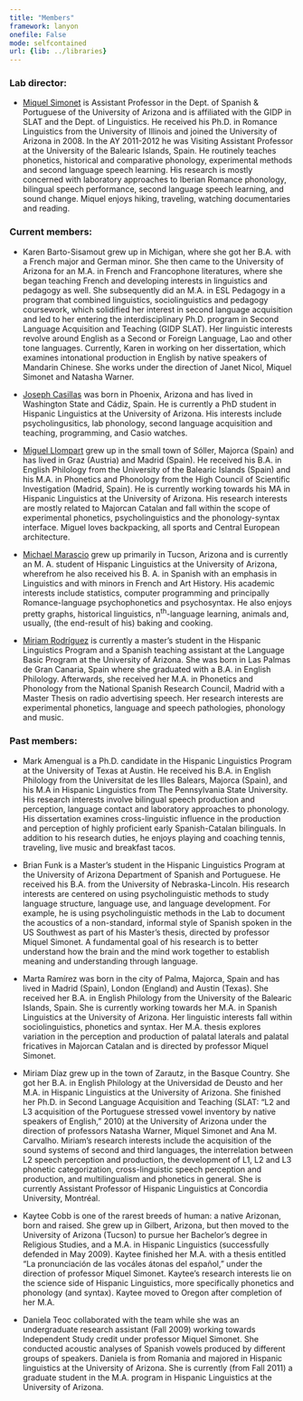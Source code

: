 ```yaml
---
title: "Members"
framework: lanyon
onefile: False
mode: selfcontained
url: {lib: ../libraries}
---
```



### Lab director:

- <a href="https://sites.google.com/site/miquelsimonet/Home" target="_blank">Miquel Simonet</a> is Assistant Professor in the Dept. of Spanish & Portuguese of the University of Arizona and is affiliated with the GIDP in SLAT and the Dept. of Linguistics. He received his Ph.D. in Romance Linguistics from the University of Illinois and joined the University of Arizona in 2008. In the AY 2011-2012 he was Visiting Assistant Professor at the University of the Balearic Islands, Spain. He routinely teaches phonetics, historical and comparative phonology, experimental methods and second language speech learning. His research is mostly concerned with laboratory approaches to Iberian Romance phonology, bilingual speech performance, second language speech learning, and sound change. Miquel enjoys hiking, traveling, watching documentaries and reading.

### Current members:

- Karen Barto-Sisamout grew up in Michigan, where she got her B.A. with a French major and German minor. She then came to the University of Arizona for an M.A. in French and Francophone literatures, where she began teaching French and developing interests in linguistics and pedagogy as well. She subsequently did an M.A. in ESL Pedagogy in a program that combined linguistics, sociolinguistics and pedagogy coursework, which solidified her interest in second language acquisition and led to her entering the interdisciplinary Ph.D. program in Second Language Acquisition and Teaching (GIDP SLAT). Her linguistic interests revolve around English as a Second or Foreign Language, Lao and other tone languages. Currently, Karen in working on her dissertation, which examines intonational production in English by native speakers of Mandarin Chinese. She works under the direction of Janet Nicol, Miquel Simonet and Natasha Warner.

- <a href="http://www.jvcasillas.com" target="_blank">Joseph Casillas</a> was born in Phoenix, Arizona and has lived in Washington State and Cádiz, Spain. He is currently a PhD student in Hispanic Linguistics at the University of Arizona. His interests include psycholingusitics, lab phonology, second language acquisition and teaching, programming, and Casio watches.


- <a href="http://www.u.arizona.edu/~mllompart" target="_blank">Miguel Llompart</a> grew up in the small town of Sóller, Majorca (Spain) and has lived in Graz (Austria) and Madrid (Spain). He received his B.A. in English Philology from the University of the Balearic Islands (Spain) and his M.A. in Phonetics and Phonology from the High Council of Scientific Investigation (Madrid, Spain). He is currently working towards his MA in Hispanic Linguistics at the University of Arizona. His research interests are mostly related to Majorcan Catalan and fall within the scope of experimental phonetics, psycholinguistics and the phonology-syntax interface. Miguel loves backpacking, all sports and Central European architecture.

- <a href="http://www.mmarascio.com" target="_blank">Michael Marascio</a> grew up primarily in Tucson, Arizona and is currently an M. A. student of Hispanic Linguistics at the University of Arizona, wherefrom he also received his B. A. in Spanish with an emphasis in Linguistics and with minors in French and Art History. His academic interests include statistics, computer programming and principally Romance-language psychophonetics and psychosyntax. He also enjoys pretty graphs, historical linguistics, n<sup>th</sup>-language learning, animals and, usually, (the end-result of his) baking and cooking.

- <a href="http://mrodriguezg.weebly.com" target="_blank">Miriam Rodríguez</a> is currently a master’s student in the Hispanic Linguistics Program and a Spanish teaching assistant at the Language Basic Program at the University of Arizona. She was born in Las Palmas de Gran Canaria, Spain where she graduated with a B.A. in English Philology. Afterwards, she received her M.A. in Phonetics and Phonology from the National Spanish Research Council, Madrid with a Master Thesis on radio advertising speech. Her research interests are experimental phonetics, language and speech pathologies, phonology and music.

### Past members:

- Mark Amengual is a Ph.D. candidate in the Hispanic Linguistics Program at the University of Texas at Austin. He received his B.A. in English Philology from the Universitat de les Illes Balears, Majorca (Spain), and his M.A in Hispanic Linguistics from The Pennsylvania State University. His research interests involve bilingual speech production and perception, language contact and laboratory approaches to phonology. His dissertation examines cross-linguistic influence in the production and perception of highly proficient early Spanish-Catalan bilinguals. In addition to his research duties, he enjoys playing and coaching tennis, traveling, live music and breakfast tacos.

- Brian Funk is a Master’s student in the Hispanic Linguistics Program at the University of Arizona Department of Spanish and Portuguese. He received his B.A. from the University of Nebraska-Lincoln. His research interests are centered on using psycholinguistic methods to study language structure, language use, and language development. For example, he is using psycholinguistic methods in the Lab to document the acoustics of a non-standard, informal style of Spanish spoken in the US Southwest as part of his Master’s thesis, directed by professor Miquel Simonet. A fundamental goal of his research is to better understand how the brain and the mind work together to establish meaning and understanding through language.

- Marta Ramírez was born in the city of Palma, Majorca, Spain and has lived in Madrid (Spain), London (England) and Austin (Texas). She received her B.A. in English Philology from the University of the Balearic Islands, Spain. She is currently working towards her M.A. in Spanish Linguistics at the University of Arizona. Her linguistic interests fall within sociolinguistics, phonetics and syntax. Her M.A. thesis explores variation in the perception and production of palatal laterals and palatal fricatives in Majorcan Catalan and is directed by professor Miquel Simonet.

- Miriam Díaz grew up in the town of Zarautz, in the Basque Country. She got her B.A. in English Philology at the Universidad de Deusto and her M.A. in Hispanic Linguistics at the University of Arizona. She finished her Ph.D. in Second Language Acquisition and Teaching (SLAT: "L2 and L3 acquisition of the Portuguese stressed vowel inventory by native speakers of English," 2010) at the University of Arizona under the direction of professors Natasha Warner, Miquel Simonet and Ana M. Carvalho. Miriam's research interests include the acquisition of the sound systems of second and third languages, the interrelation between L2 speech perception and production, the development of L1, L2 and L3 phonetic categorization, cross-linguistic speech perception and production, and multilingualism and phonetics in general. She is currently Assistant Professor of Hispanic Linguistics at Concordia University, Montréal.

- Kaytee Cobb is one of the rarest breeds of human: a native Arizonan, born and raised. She grew up in Gilbert, Arizona, but then moved to the University of Arizona (Tucson) to pursue her Bachelor’s degree in Religious Studies, and a M.A. in Hispanic Linguistics (successfully defended in May 2009). Kaytee finished her M.A. with a thesis entitled "La pronunciación de las vocáles átonas del español," under the direction of professor Miquel Simonet. Kaytee’s research interests lie on the science side of Hispanic Linguistics, more specifically phonetics and phonology (and syntax). Kaytee moved to Oregon after completion of her M.A.

- Daniela Teoc collaborated with the team while she was an undergraduate research assistant (Fall 2009) working towards Independent Study credit under professor Miquel Simonet. She conducted acoustic analyses of Spanish vowels produced by different groups of speakers. Daniela is from Romania and majored in Hispanic linguistics at the University of Arizona. She is currently (from Fall 2011) a graduate student in the M.A. program in Hispanic Linguistics at the University of Arizona.

<style>
  .lead {
    margin-bottom: 20px;
    font-size: 1.1rem;
    font-weight: 200;
    line-height: 1.4;
    text-align: justify;
  }
</style>
